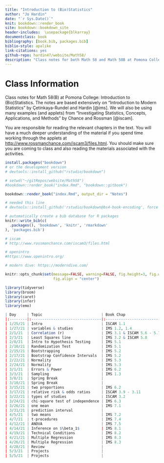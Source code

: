 ```yaml
---
title: "Introduction to (Bio)Statistics"
author: "Jo Hardin"
date: "`r Sys.Date()`"
knit: bookdown::render_book
site: bookdown::bookdown_site
header-includes:  \usepackage{blkarray}
documentclass: book
bibliography: [book.bib, packages.bib]
biblio-style: apalike
link-citations: yes
github-repo: hardin47/website/Math58/
description: "Class notes for both Math 58 and Math 58B at Pomona College: Introduction to Statistics and Introduction to Biostatistics.  The notes are based extensively on Introduction to Modern Statistics by Çetinkaya-Rundel and Hardin Investigating Statistical Concepts, Applications, and Methods by Chance and Rossman."
---
```


# Class Information {.unnumbered}

Class notes for Math 58(B) at Pomona College: Introduction to (Bio)Statistics. The notes are based extensively on "Introduction to Modern Statistics" by Çetinkaya-Rundel and Hardin [@ims]. We will also be using many examples (and applets) from "Investigating Statistics, Concepts, Applications, and Methods" by Chance and Rossman [@iscam].

You are responsible for reading the relevant chapters in the text.  You will have a much deeper understanding of the material if you spend time working through the applets at <http://www.rossmanchance.com/iscam3/files.html>. You should make sure you are coming to class and also reading the materials associated with the activities.

```r
install.packages("bookdown")
# or the development version
# devtools::install_github("rstudio/bookdown")

# setwd("~/gitRepos/website/Math58")
#bookdown::render_book("index.Rmd", "bookdown::gitbook")

bookdown::render_book("index.Rmd", output_dir = "Notes")

# needed this line
# devtools::install_github('rstudio/bookdown@bs4-book-encoding', force = TRUE)
```

```r
# automatically create a bib database for R packages
knitr::write_bib(c(
  .packages(), 'bookdown', 'knitr', 'rmarkdown'
), 'packages.bib')
```

```r
# iscam
# http://www.rossmanchance.com/iscam3/files.html

# openintro
#https://www.openintro.org/

# modern dive: https://moderndive.com/
```

```r
knitr::opts_chunk$set(message=FALSE, warning=FALSE, fig.height=3, fig.width=5, 
                      fig.align = "center")

library(tidyverse)
library(broom)
library(caret)
library(infer)
library(emo)
```


```r
| Day     | Topic                           | Book Chap                 | Notes Section                                   |
|:--------|:--------------------------------|:--------------------------|:------------------------------------------------|
| 1/25/21 | Intro                           | ISCAM 1.1                 | \@ref(intro): Introduction                      |
| 1/27/21 | variables & studies             | IMS 1.2, 1.4              | \@ref(experim): Types of Studies                |
| 2/1/21  | Correlation (r)                 | IMS 3.1 & ISCAM 5.6 - 5.7 | \@ref(cor): correlation                         |
| 2/3/21  | Least Squares line              | IMS 3.2 & ISCAM 5.8       | \@ref(ls): Least Squares                        |
| 2/8/21  | Intro to Hypothesis Testing     | IMS 5.1                   | \@ref(randtest): Hypothesis Testing             |
| 2/10/21 | Randomization Test              | IMS 5.1                   | \@ref(randtest): Randomization Test             |
| 2/15/21 | Bootstrapping                   | IMS 5.2                   | \@ref(boot): Bootstrap                          |
| 2/17/21 | Bootstrap Confidence Intervals  | IMS 5.2                   | \@ref(bootCI): Boot CI                          |
| 2/22/21 | Normality                       | IMS 5.3                   | \@ref(CLT): CLT                                 |
| 2/24/21 | Normality                       | IMS 5.3                   | \@ref(norm): Normal Dist                        |
| 3/1/21  | Errors & Power                  | IMS 6.2                   | \@ref(errors): HT errors                        |
| 3/3/21  | Sampling                        | IMS 1.3                   | \@ref(samp): sampling                           |
| 3/8/21  | Spring Break                    |                           |                                                 |
| 3/10/21 | Spring Break                    |                           |                                                 |
| 3/15/21 | two proportions                 | IMS 6.2                   | \@ref(diffprop): difference in proportions      |
| 3/17/21 | relative risk & odds ratios     | ISCAM 3.9 - 3.11          | \@ref(rr): relative risk, \@ref(or): odds ratio |
| 3/22/21 | types of studies                | ISCAM 3.2                 | \@ref(or): odds ratios                          |
| 3/24/21 | chi-square test of independence | IMS 6.3                   | \@ref(chisq2): chi-sq test                      |
| 3/26/21 | one mean                        | IMS 7.1                   | \@ref(mean1inf): one mean                       |
| 3/31/21 | prediction interval             |                           | \@ref(mean1inf): predicting individual          |
| 4/5/21  | two means                       | IMS 7.2                   | \@ref(mean2inf): two means                      |
| 4/7/21  | t-procedures                    | IMS 7.4                   |                                                 |
| 4/12/21 | ANOVA                           | IMS 7.5                   | \@ref(ANOVA): ANOVA                             |
| 4/14/21 | Inference on $\beta_1$          | IMS 8.1                   | \@ref(infbeta1): inference on slope             |
| 4/19/21 | Technical Conditions            | IMS 8.2                   | \@ref(lmtechcond): technical conditions         |
| 4/21/21 | Multiple Regression             | IMS 8.3                   | \@ref(MLR): MLR                                 |
| 4/26/21 | Multiple Regression             | IMS 8.3                   | \@ref(MLRmod): MLR model                        |
| 4/28/21 | Review                          |                           |                                                 |
| 5/3/21  | Projects                        |                           |                                                 |
| 5/5/21  | Projects                        |                           |                                                 |
```




